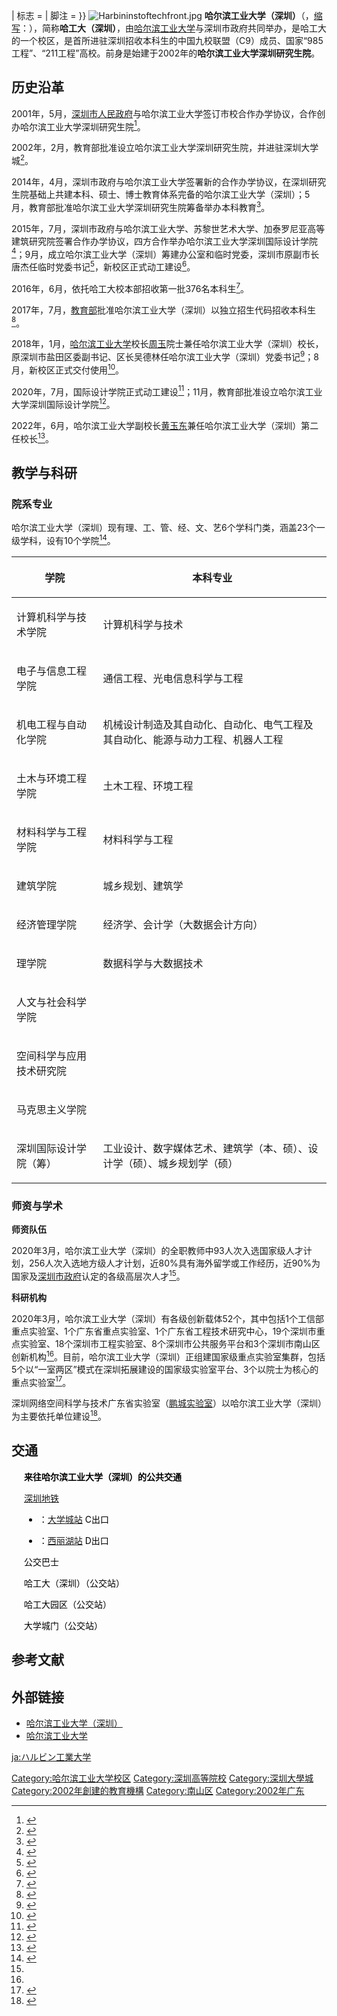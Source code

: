 {{Infobox University
| 校名 = 哈尔滨工业大学（深圳）
| 外文名 = {{lang|en|Harbin Institute of Technology, Shenzhen}}
| 校徽 = 
| 校徽说明 = 
| 图像名称 = Harbin Institute of Technology (Shenzhen) Old Building (Bachelor).jpg
| 图像大小 = 270px
| caption = 研究生教学楼
| 校训 = 
| 建校 = 2001年
| 闭校 = 
| 校庆日 = 
| 类型 = 
| 书记 = 吴德林
| 校长 = [[黄玉东|黄玉东]]
| 副校长 = 姚英学、张钦宇
| 教务长 = 
| 学生 = 8902人
| 本科生 = 4539人
| 研究生 = 3269人
| 博士生 = 1144人
| 地址 = {{CHN}}[[广东省|广东省]][[深圳市|深圳市]][[南山區_(深圳市)|南山区]][[深圳大学城|西丽大学城]]哈工大校区
| coor = {{coord|22.590385|113.964517|display=inline,title}}
| 校园环境 = 
| 面积 = 
| 教师 = 600人
| 体育项目 = 
| 代表色 = 
| 昵称 = 
| 吉祥物 = 
| 隶属 = 
| 邮编 = 518055　
| 网站 = {{ URL| http://www.hitsz.edu.cn/index.html }}
| 标志 = 
| 脚注 = 
}}
[[File:Harbininstoftechfront.jpg|thumb]]
'''哈尔滨工业大学（深圳）'''（{{lang-en|Harbin Institute of Technology, Shenzhen}}，[[缩写|缩写]]：{{lang|en|HITSZ}}），简称'''哈工大（深圳）'''，由[[哈尔滨工业大学|哈尔滨工业大学]]与深圳市政府共同举办，是哈工大的一个校区，是首所进驻深圳招收本科生的中国九校联盟（C9）成员、国家“985工程”、“211工程”高校。前身是始建于2002年的'''哈尔滨工业大学深圳研究生院'''。

== 历史沿革 ==
2001年，5月，[[深圳市人民政府|深圳市人民政府]]与哈尔滨工业大学签订市校合作办学协议，合作创办哈尔滨工业大学深圳研究生院<ref>{{Cite web|title=深圳口述史 庄心一:回溯深圳大学城诞生记(图)|url=http://www.sohu.com/a/86912002_161366|work=www.sohu.com|accessdate=2019-03-03|archive-date=2019-03-06|archive-url=https://web.archive.org/web/20190306043426/http://www.sohu.com/a/86912002_161366|dead-url=yes}}</ref>。

2002年，2月，教育部批准设立哈尔滨工业大学深圳研究生院，并进驻深圳大学城<ref>{{Cite web|title=教育部复函同意哈尔滨工业大学深圳校区正式举办本科教育|url=http://www.sohu.com/a/156304673_529087|work=www.sohu.com|accessdate=2019-03-03|archive-date=2021-07-08|archive-url=https://web.archive.org/web/20210708002836/https://www.sohu.com/a/156304673_529087|dead-url=no}}</ref>。

2014年，4月，深圳市政府与哈尔滨工业大学签署新的合作办学协议，在深圳研究生院基础上共建本科、硕士、博士教育体系完备的哈尔滨工业大学（深圳）；5月，教育部批准哈尔滨工业大学深圳研究生院筹备举办本科教育<ref>{{Cite web|title=教育--深圳年鉴|url=http://www.sz.gov.cn/cn/zjsz/nj/201707/t20170720_7908581.htm|work=www.sz.gov.cn|accessdate=2019-03-03|archive-url=https://web.archive.org/web/20190514231107/http://www.sz.gov.cn/cn/zjsz/nj/201707/t20170720_7908581.htm|archive-date=2019-05-14|dead-url=yes}}</ref>。

2015年，7月，深圳市政府与哈尔滨工业大学、苏黎世艺术大学、加泰罗尼亚高等建筑研究院签署合作办学协议，四方合作举办哈尔滨工业大学深圳国际设计学院<ref>{{Cite web|title=四方共建特色学院落户深圳-搜狐滚动|url=http://roll.sohu.com/20150729/n417717553.shtml|accessdate=2021-01-10|work=roll.sohu.com|archive-date=2021-01-11|archive-url=https://web.archive.org/web/20210111225707/http://roll.sohu.com/20150729/n417717553.shtml|dead-url=no}}</ref>；9月，成立哈尔滨工业大学（深圳）筹建办公室和临时党委，深圳市原副市长唐杰任临时党委书记<ref>{{Cite web|title=哈工大（深圳）筹建办公室和临时党委成立_深圳新闻_南方网|url=http://sz.southcn.com/content/2015-09/15/content_132835946.htm?COLLCC=1612591517&|work=sz.southcn.com|accessdate=2019-03-03|archive-date=2019-05-15|archive-url=https://web.archive.org/web/20190515020839/http://sz.southcn.com/content/2015-09/15/content_132835946.htm?COLLCC=1612591517&|dead-url=no}}</ref>，新校区正式动工建设<ref>{{Cite web|title=哈工大深圳校区扩建项目开建|url=http://news.sina.com.cn/c/2015-09-21/doc-ifxhytxr3898506.shtml|work=news.sina.com.cn|accessdate=2019-03-06|archive-date=2019-03-06|archive-url=https://web.archive.org/web/20190306235244/http://news.sina.com.cn/c/2015-09-21/doc-ifxhytxr3898506.shtml|dead-url=no}}</ref>。

2016年，6月，依托哈工大校本部招收第一批376名本科生<ref>{{Cite web|title=哈工大（深圳）迎来首批本科生376人_金羊网新闻_网易新闻|url=http://news.163.com/16/0906/10/C09A5BEF00014AEE.html|work=news.163.com|accessdate=2019-03-03|archive-date=2019-05-15|archive-url=https://web.archive.org/web/20190515024510/http://news.163.com/16/0906/10/C09A5BEF00014AEE.html|dead-url=yes}}</ref>。

2017年，7月，[[中华人民共和国教育部|教育部]]批准哈尔滨工业大学（深圳）以独立招生代码招收本科生<ref>{{Cite web|title=教育部复函同意哈工大深圳校区正式开办本科教育|url=http://www.miit.gov.cn/n1146290/n1146402/n1146445/c5725961/content.html|work=www.miit.gov.cn|accessdate=2019-03-03|archive-date=2017-07-22|archive-url=https://web.archive.org/web/20170722200411/http://www.miit.gov.cn/n1146290/n1146402/n1146445/c5725961/content.html|dead-url=no}}</ref>。

2018年，1月，[[哈尔滨工业大学|哈尔滨工业大学]]校长[[周玉_(材料学家)|周玉]]院士兼任哈尔滨工业大学（深圳）校长，原深圳市盐田区委副书记、区长吴德林任哈尔滨工业大学（深圳）党委书记<ref>{{Cite web|title=哈工大（深圳）主要领导定了 哈工大校长周玉兼任哈工大（深圳）校长_深圳新闻网|url=http://www.sznews.com/news/content/2018-01/17/content_18272864.htm|work=www.sznews.com|accessdate=2019-03-06|archive-date=2019-03-07|archive-url=https://web.archive.org/web/20190307053944/http://www.sznews.com/news/content/2018-01/17/content_18272864.htm|dead-url=no}}</ref>；8月，新校区正式交付使用<ref>{{Cite web|title=深圳市教育局-哈工大（深圳）新校区 喜迎1700余名新生|url=http://www.sz.gov.cn/jyj/home/jyfw/fwxx/fwgx/201809/t20180917_14094861.htm|work=www.sz.gov.cn|accessdate=2019-03-06|archive-date=2019-05-15|archive-url=https://web.archive.org/web/20190515035029/http://www.sz.gov.cn/jyj/home/jyfw/fwxx/fwgx/201809/t20180917_14094861.htm|dead-url=yes}}</ref>。

2020年，7月，国际设计学院正式动工建设<ref>{{Cite web|title=设计之都将迎来国际一流设计学院！哈工大国际设计学院项目奠基_腾讯新闻|url=https://new.qq.com/omn/20200728/20200728A0VBJJ00.html|accessdate=2020-08-02|work=new.qq.com|archive-date=2021-07-08|archive-url=https://web.archive.org/web/20210708003000/https://new.qq.com/omn/20200728/20200728A0VBJJ00.html|dead-url=no}}</ref>；11月，教育部批准设立哈尔滨工业大学深圳国际设计学院<ref>{{Cite news|url=https://www.eol.cn/heilongjiang/hljgd/202011/t20201126_2048196.shtml|title=哈尔滨工业大学深圳国际设计学院正式获批|author=哈尔滨工业大学|date=2020-11-26|work=|publisher=中国教育在线|accessdate=|language=|format=|archive-date=2021-01-11|archive-url=https://web.archive.org/web/20210111230705/https://www.eol.cn/heilongjiang/hljgd/202011/t20201126_2048196.shtml|dead-url=no}}</ref>。

2022年，6月，哈尔滨工业大学副校长[[黄玉东|黄玉东]]兼任哈尔滨工业大学（深圳）第二任校长<ref>{{Cite web |author=岳怀让 |title=黄玉东任哈尔滨工业大学（深圳）校长，周玉院士卸任 |url=https://www.thepaper.cn/newsDetail_forward_18773682 |website=澎湃新闻 |access-date=2022-06-28}}</ref>。

==教学与科研==

=== 院系专业 ===
哈尔滨工业大学（深圳）现有理、工、管、经、文、艺6个学科门类，涵盖23个一级学科，设有10个学院<ref name=":0">{{Cite web|title=学校简介 - 学校概况 - 哈尔滨工业大学（深圳）|url=http://www.hitsz.edu.cn/page/id-3.html|accessdate=2020-08-02|work=www.hitsz.edu.cn|archive-date=2018-07-05|archive-url=https://web.archive.org/web/20180705150731/http://www.hitsz.edu.cn/page/id-3.html|dead-url=no}}</ref>。
{| class="wikitable"
|+
!学院
!本科专业
|-
|计算机科学与技术学院
|计算机科学与技术
|-
|电子与信息工程学院
|通信工程、光电信息科学与工程
|-
|机电工程与自动化学院
|机械设计制造及其自动化、自动化、电气工程及其自动化、能源与动力工程、机器人工程
|-
|土木与环境工程学院
|土木工程、环境工程
|-
|材料科学与工程学院
|材料科学与工程
|-
|建筑学院
|城乡规划、建筑学
|-
|经济管理学院
|经济学、会计学（大数据会计方向）
|-
|理学院
|数据科学与大数据技术
|-
|人文与社会科学学院
|
|-
|空间科学与应用技术研究院
|
|-
|马克思主义学院
|
|-
|深圳国际设计学院（筹）
|工业设计、数字媒体艺术、建筑学（本、硕）、设计学（硕）、城乡规划学（硕）
|}

=== 师资与学术 ===
'''师资队伍'''

2020年3月，哈尔滨工业大学（深圳）的全职教师中93人次入选国家级人才计划，256人次入选地方级人才计划，近80%具有海外留学或工作经历，近90%为国家及[[深圳市人民政府|深圳市政府]]认定的各级高层次人才<ref name=":0" />。

'''科研机构'''

2020年3月，哈尔滨工业大学（深圳）有各级创新载体52个，其中包括1个工信部重点实验室、1个广东省重点实验室、1个广东省工程技术研究中心，19个深圳市重点实验室、18个深圳市工程实验室、8个深圳市公共服务平台和3个深圳市南山区创新机构<ref name=":0" />。目前，哈尔滨工业大学（深圳）正组建国家级重点实验室集群，包括5个以“一室两区”模式在深圳拓展建设的国家级实验室平台、3个以院士为核心的重点实验室<ref>{{Cite web|title=哈工大（深圳）实验室建设：创出“一室两区”运营模式|url=https://tech.sina.com.cn/d/2019-12-25/doc-iihnzahi9761690.shtml|accessdate=2020-08-02|date=2019-12-25|last=科技日报|work=tech.sina.com.cn|archive-date=2019-12-24|archive-url=https://web.archive.org/web/20191224212248/https://tech.sina.com.cn/d/2019-12-25/doc-iihnzahi9761690.shtml|dead-url=no}}</ref>。

深圳网络空间科学与技术广东省实验室（[[鹏城实验室|鹏城实验室]]）以哈尔滨工业大学（深圳）为主要依托单位建设<ref>{{Cite web|title=鹏城实验室、深圳第三代半导体研究院启动--深圳频道--人民网|url=http://sz.people.com.cn/GB/n2/2018/0402/c202846-31414580.html|accessdate=2020-08-02|work=sz.people.com.cn}}</ref>。

== 交通 ==
{{stack begin|align=center|clear=false|float=center}}
<div class="NavFrame collapsed" style="color: black; margin: 0 auto; padding: 0 10px; text-align: left;">
<div class="NavHead" style="margin: 0 auto; padding: 0 10px; font-weight:normal;">'''来往哈尔滨工业大学（深圳）的公共交通'''</div>
<div class="NavContent" style="margin: 0 auto; padding: 0 10px;">
;[[深圳地铁|深圳地铁]]
*{{深圳地铁|5|c}}：[[大学城站_(深圳市)|大学城站]] C出口 
*{{深圳地铁|7|c}}：[[西丽湖站|西丽湖站]] D出口

;公交巴士
哈工大（深圳）（公交站）
{{深圳巴士路线简单列表|37|M460}}

哈工大园区（公交站）
{{深圳巴士路线简单列表|36|37|43|M460}}

大学城门（公交站）
{{深圳巴士路线简单列表|37|M217|M343|M459|M460}}

</div></div>
{{stack end}}

== 参考文献 ==
{{Reflist|2}}

== 外部链接 ==
{{Commonscat|University Town of Shenzhen}}
* [http://www.hitsz.edu.cn 哈尔滨工业大学（深圳）] {{Wayback|url=http://www.hitsz.edu.cn/ |date=20141110202126 }}
* [http://www.hit.edu.cn 哈尔滨工业大学] {{Wayback|url=http://www.hit.edu.cn/ |date=20220107162251 }}

{{哈尔滨工业大学}}
{{深圳大学城}}
{{中国高校行星科学联盟}}
{{粤港澳高校联盟}}
{{SIFCUL}}
{{深圳高等院校}}
{{深圳}}

{{Authority control}}
[[Category:哈尔滨工业大学校区|Category:哈尔滨工业大学校区]]
[[Category:深圳高等院校|Category:深圳高等院校]]
[[Category:深圳大學城|Category:深圳大學城]]
[[Category:2002年創建的教育機構|Category:2002年創建的教育機構]]
[[Category:南山区|Category:南山区]]
[[Category:2002年广东|Category:2002年广东]]
[[ja:ハルビン工業大学|ja:ハルビン工業大学]]